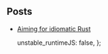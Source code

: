 
## Posts

- [Aiming for idiomatic Rust](/blog/aiming-for-idiomatic-rust)

  unstable_runtimeJS: false,
};

